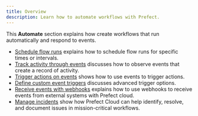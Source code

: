 ```yaml
---
title: Overview
description: Learn how to automate workflows with Prefect.
---
```


This **Automate** section explains how create workflows that run automatically and respond to events.


- [Schedule flow runs](/3.0rc/automate/add-schedules/) explains how to schedule flow runs for specific times or intervals.
- [Track activity through events](/3.0rc/automate/events/events/) discusses how to observe events that create a record of activity.
- [Trigger actions on events](/3.0rc/automate/events/automations-triggers/) shows how to use events to trigger actions.
- [Define custom event triggers](/3.0rc/automate/events/custom-triggers/) discusses advanced trigger options.
- [Receive events with webhooks](/3.0rc/automate/events/webhook-triggers/) explains how to use webhooks to receive events from external systems with Prefect cloud.
- [Manage incidents](/3.0rc/automate/incidents/) show how Prefect Cloud can help identify, resolve, and document issues in mission-critical workflows.
